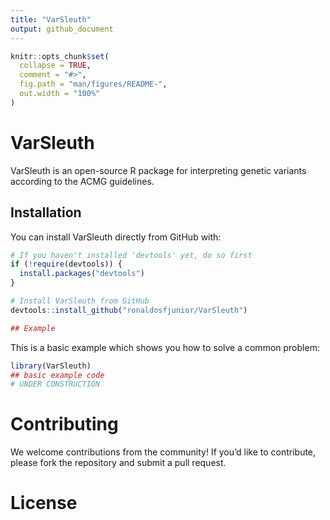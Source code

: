 ```yaml
---
title: "VarSleuth"
output: github_document
---
```


<!-- README.md is generated from README.Rmd. Please edit that file -->

```r
knitr::opts_chunk$set(
  collapse = TRUE,
  comment = "#>",
  fig.path = "man/figures/README-",
  out.width = "100%"
)
```

# VarSleuth

<!-- badges: start -->
<!-- badges: end -->

VarSleuth is an open-source R package for interpreting genetic variants according to the ACMG guidelines. 

## Installation

You can install VarSleuth directly from GitHub with:

```r
# If you haven't installed 'devtools' yet, do so first
if (!require(devtools)) {
  install.packages("devtools")
}

# Install VarSleuth from GitHub
devtools::install_github("ronaldosfjunior/VarSleuth")

## Example
```

This is a basic example which shows you how to solve a common problem:

```r
library(VarSleuth)
## basic example code
# UNDER CONSTRUCTION
```

# Contributing

We welcome contributions from the community! If you'd like to contribute, please fork the repository and submit a pull request.

# License
